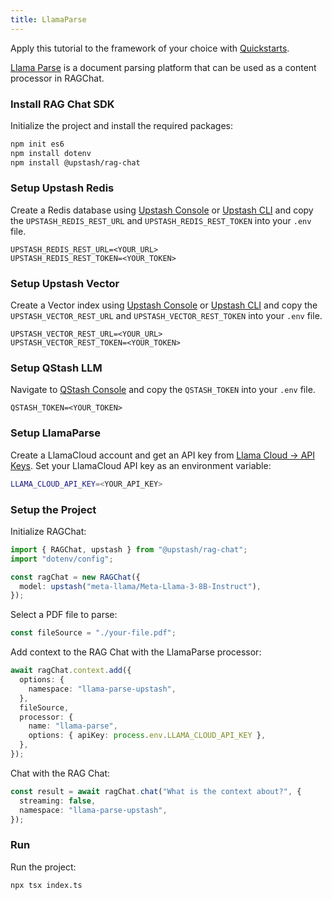 ```yaml
---
title: LlamaParse
---
```


<Tip>Apply this tutorial to the framework of your choice with [Quickstarts](/vector/sdks/rag-chat/quickstarts/nextjs). </Tip>

[Llama Parse](https://docs.llamaindex.ai/en/stable/llama_cloud/llama_parse/) is a document parsing platform that can be used as a content processor in RAGChat.

### Install RAG Chat SDK

Initialize the project and install the required packages:

```bash
npm init es6
npm install dotenv
npm install @upstash/rag-chat
```

### Setup Upstash Redis

Create a Redis database using [Upstash Console](https://console.upstash.com) or [Upstash CLI](https://github.com/upstash/cli) and copy the `UPSTASH_REDIS_REST_URL` and `UPSTASH_REDIS_REST_TOKEN` into your `.env` file.

```shell .env
UPSTASH_REDIS_REST_URL=<YOUR_URL>
UPSTASH_REDIS_REST_TOKEN=<YOUR_TOKEN>
```

### Setup Upstash Vector

Create a Vector index using [Upstash Console](https://console.upstash.com) or [Upstash CLI](https://github.com/upstash/cli) and copy the `UPSTASH_VECTOR_REST_URL` and `UPSTASH_VECTOR_REST_TOKEN` into your `.env` file.

```shell .env
UPSTASH_VECTOR_REST_URL=<YOUR_URL>
UPSTASH_VECTOR_REST_TOKEN=<YOUR_TOKEN>
```

### Setup QStash LLM

Navigate to [QStash Console](https://console.upstash.com/qstash) and copy the `QSTASH_TOKEN` into your `.env` file.

```shell .env
QSTASH_TOKEN=<YOUR_TOKEN>
```

### Setup LlamaParse

Create a LlamaCloud account and get an API key from [Llama Cloud -> API Keys](https://cloud.llamaindex.ai/api-key). Set your LlamaCloud API key as an environment variable:

```bash .env
LLAMA_CLOUD_API_KEY=<YOUR_API_KEY>
```

### Setup the Project

Initialize RAGChat:

```typescript index.ts
import { RAGChat, upstash } from "@upstash/rag-chat";
import "dotenv/config";

const ragChat = new RAGChat({
  model: upstash("meta-llama/Meta-Llama-3-8B-Instruct"),
});
```

Select a PDF file to parse:

```typescript index.ts
const fileSource = "./your-file.pdf";
```

Add context to the RAG Chat with the LlamaParse processor:

```typescript index.ts
await ragChat.context.add({
  options: {
    namespace: "llama-parse-upstash",
  },
  fileSource,
  processor: {
    name: "llama-parse",
    options: { apiKey: process.env.LLAMA_CLOUD_API_KEY },
  },
});
```

Chat with the RAG Chat:

```typescript index.ts
const result = await ragChat.chat("What is the context about?", {
  streaming: false,
  namespace: "llama-parse-upstash",
});
```

### Run

Run the project:

```bash
npx tsx index.ts
```
